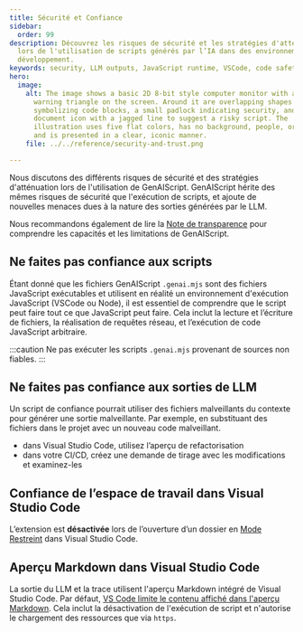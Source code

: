 ```yaml
---
title: Sécurité et Confiance
sidebar:
  order: 99
description: Découvrez les risques de sécurité et les stratégies d'atténuation
  lors de l'utilisation de scripts générés par l’IA dans des environnements de
  développement.
keywords: security, LLM outputs, JavaScript runtime, VSCode, code safety
hero:
  image:
    alt: The image shows a basic 2D 8-bit style computer monitor with a yellow
      warning triangle on the screen. Around it are overlapping shapes
      symbolizing code blocks, a small padlock indicating security, and a
      document icon with a jagged line to suggest a risky script. The
      illustration uses five flat colors, has no background, people, or text,
      and is presented in a clear, iconic manner.
    file: ../../reference/security-and-trust.png

---
```



Nous discutons des différents risques de sécurité et des stratégies d'atténuation lors de l'utilisation de GenAIScript.
GenAIScript hérite des mêmes risques de sécurité que l'exécution de scripts, et ajoute de nouvelles menaces dues à la nature des sorties générées par le LLM.

Nous recommandons également de lire la [Note de transparence](../../reference/transparency-note/)
pour comprendre les capacités et les limitations de GenAIScript.

## Ne faites pas confiance aux scripts

Étant donné que les fichiers GenAIScript `.genai.mjs` sont des fichiers JavaScript exécutables et utilisent en réalité un environnement d'exécution JavaScript (VSCode ou Node), il est essentiel de comprendre que le script peut faire tout ce que JavaScript peut faire. Cela inclut la lecture et l’écriture de fichiers, la réalisation de requêtes réseau, et l’exécution de code JavaScript arbitraire.

:::caution
Ne pas exécuter les scripts `.genai.mjs` provenant de sources non fiables.
:::

## Ne faites pas confiance aux sorties de LLM

Un script de confiance pourrait utiliser des fichiers malveillants du contexte pour générer une sortie malveillante. Par exemple, en substituant des fichiers dans le projet avec un nouveau code malveillant.

<WarningCode />

* dans Visual Studio Code, utilisez l’aperçu de refactorisation
* dans votre CI/CD, créez une demande de tirage avec les modifications et examinez-les

## Confiance de l’espace de travail dans Visual Studio Code

L’extension est **désactivée** lors de l’ouverture d’un dossier en [Mode Restreint](https://code.visualstudio.com/docs/editor/workspace-trust) dans Visual Studio Code.

## Aperçu Markdown dans Visual Studio Code

La sortie du LLM et la trace utilisent l'aperçu Markdown intégré de Visual Studio Code.
Par défaut, [VS Code limite le contenu affiché dans l'aperçu Markdown](https://code.visualstudio.com/Docs/languages/markdown#_markdown-preview-security).
Cela inclut la désactivation de l'exécution de script et n'autorise le chargement des ressources que via `https`.
